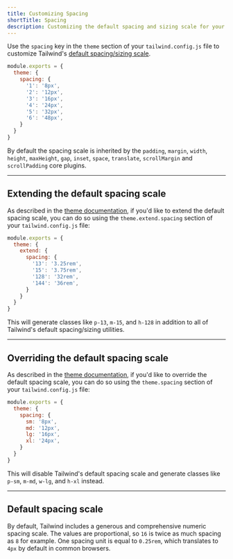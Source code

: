 ```yaml
---
title: Customizing Spacing
shortTitle: Spacing
description: Customizing the default spacing and sizing scale for your project.
---
```



Use the `spacing` key in the `theme` section of your `tailwind.config.js` file to customize Tailwind's [default spacing/sizing scale](#default-spacing-scale).

```js {{ filename: 'tailwind.config.js' }}
module.exports = {
  theme: {
    spacing: {
      '1': '8px',
      '2': '12px',
      '3': '16px',
      '4': '24px',
      '5': '32px',
      '6': '48px',
    }
  }
}
```

By default the spacing scale is inherited by the `padding`, `margin`, `width`, `height`, `maxHeight`, `gap`, `inset`, `space`, `translate`, `scrollMargin` and `scrollPadding` core plugins.

---

## Extending the default spacing scale

As described in the [theme documentation](/docs/theme#extending-the-default-theme), if you'd like to extend the default spacing scale, you can do so using the `theme.extend.spacing` section of your `tailwind.config.js` file:

```js {{ filename: 'tailwind.config.js' }}
module.exports = {
  theme: {
    extend: {
      spacing: {
        '13': '3.25rem',
        '15': '3.75rem',
        '128': '32rem',
        '144': '36rem',
      }
    }
  }
}
```

This will generate classes like `p-13`, `m-15`, and `h-128` in addition to all of Tailwind's default spacing/sizing utilities.

---

## Overriding the default spacing scale

As described in the [theme documentation](/docs/theme#overriding-the-default-theme), if you'd like to override the default spacing scale, you can do so using the `theme.spacing` section of your `tailwind.config.js` file:

```js {{ filename: 'tailwind.config.js' }}
module.exports = {
  theme: {
    spacing: {
      sm: '8px',
      md: '12px',
      lg: '16px',
      xl: '24px',
    }
  }
}
```

This will disable Tailwind's default spacing scale and generate classes like `p-sm`, `m-md`, `w-lg`, and `h-xl` instead.

---

## Default spacing scale

By default, Tailwind includes a generous and comprehensive numeric spacing scale. The values are proportional, so `16` is twice as much spacing as `8` for example. One spacing unit is equal to `0.25rem`, which translates to `4px` by default in common browsers.

<SpacingScale />

